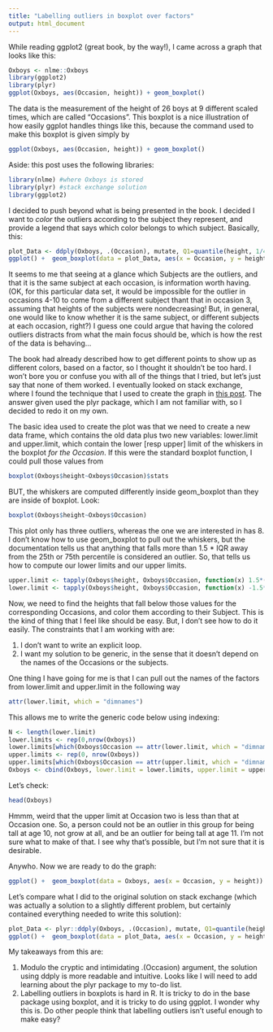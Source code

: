 ```yaml
---
title: "Labelling outliers in boxplot over factors"
output: html_document
---
```


While reading ggplot2 (great book, by the way!), I came across a graph that looks like this:
```r
Oxboys <- nlme::Oxboys
library(ggplot2)
library(plyr)
ggplot(Oxboys, aes(Occasion, height)) + geom_boxplot()
```

The data is the measurement of the height of 26 boys at 9 different scaled times, which are called "Occasions". This boxplot is a nice illustration of how easily ggplot handles things like this, because the command used to make this boxplot is given simply by

```r
ggplot(Oxboys, aes(Occasion, height)) + geom_boxplot()
```

Aside: this post uses the following libraries:
```r
library(nlme) #where Oxboys is stored
library(plyr) #stack exchange solution
library(ggplot2)
```


I decided to push beyond what is being presented in the book. I decided I want to *color* the outliers according to the subject they represent, and provide a legend that says which color belongs to which subject. Basically, this:

```r
plot_Data <- ddply(Oxboys, .(Occasion), mutate, Q1=quantile(height, 1/4), Q3=quantile(height, 3/4), IQR=Q3-Q1, upper.limit=Q3+1.5*IQR, lower.limit=Q1-1.5*IQR)
ggplot() +  geom_boxplot(data = plot_Data, aes(x = Occasion, y = height)) +  geom_point(data = plot_Data[plot_Data$height > plot_Data$upper.limit | plot_Data$height < plot_Data$lower.limit,], aes(x = Occasion,y = height, color = Subject))

```

It seems to me that seeing at a glance which Subjects are the outliers, and that it is the same subject at each occasion, is information worth having. (OK, for this particular data set, it would be impossible for the outlier in occasions 4-10 to come from a different subject thant that in occasion 3, assuming that heights of the subjects were nondecreasing! But, in general, one would like to know whether it is the same subject, or different subjects at each occasion, right?) I guess one could argue that having the colored outliers distracts from what the main focus should be, which is how the rest of the data is behaving...

The book had already described how to get different points to show up as different colors, based on a factor, so I thought it shouldn't be too hard. I won't bore you or confuse you with all of the things that I tried, but let's just say that none of them worked. I eventually looked on stack exchange, where I found the technique that I used to create the graph in [this post](http://stackoverflow.com/questions/15273148/coloring-boxplot-outlier-points-in-ggplot2). The answer given used the plyr package, which I am not familiar with, so I decided to redo it on my own. 

The basic idea used to create the plot was that we need to create a new data frame, which contains the old data plus two new variables: lower.limit and upper.limit, which contain the lower [resp upper] limit of the whiskers in the boxplot *for the Occasion*. If this were the standard boxplot function, I could pull those values from

```r
boxplot(Oxboys$height~Oxboys$Occasion)$stats
```

BUT, the whiskers are computed differently inside geom_boxplot than they are inside of boxplot. Look:

```r
boxplot(Oxboys$height~Oxboys$Occasion)
```

This plot only has three outliers, whereas the one we are interested in has 8. I don't know how to use geom_boxplot to pull out the whiskers, but the documentation tells us that anything that falls more than 1.5 * IQR away from the 25th or 75th percentile is considered an outlier. So, that tells us how to compute our lower limits and our upper limits. 

```r
upper.limit <- tapply(Oxboys$height, Oxboys$Occasion, function(x) 1.5*(quantile(x, .75) - quantile(x,.25)) + quantile(x,.75))
lower.limit <- tapply(Oxboys$height, Oxboys$Occasion, function(x) -1.5*(quantile(x, .75) - quantile(x,.25)) + quantile(x,.25))
```

Now, we need to find the heights that fall below those values for the corresponding Occasions, and color them according to their Subject. This is the kind of thing that I feel like should be easy. But, I don't see how to do it easily. The constraints that I am working with are:

1. I don't want to write an explicit loop.
2. I want my solution to be generic, in the sense that it doesn't depend on the names of the Occasions or the subjects.

One thing I have going for me is that I can pull out the names of the factors from lower.limit and upper.limit in the following way
```r
attr(lower.limit, which = "dimnames")
```

This allows me to write the generic code below using indexing:
```r
N <- length(lower.limit)
lower.limits <- rep(0,nrow(Oxboys))
lower.limits[which(Oxboys$Occasion == attr(lower.limit, which = "dimnames")[[1]][1:N])] <- lower.limit[1:N]
upper.limits <- rep(0, nrow(Oxboys))
upper.limits[which(Oxboys$Occasion == attr(upper.limit, which = "dimnames")[[1]][1:N])] <- upper.limit[1:N]
Oxboys <- cbind(Oxboys, lower.limit = lower.limits, upper.limit = upper.limits)
```

Let's check:
```r
head(Oxboys)
```

Hmmm, weird that the upper limit at Occasion two is less than that at Occasion one. So, a person could not be an outlier in this group for being tall at age 10, not grow at all, and be an outlier for being tall at age 11. I'm not sure what to make of that. I see why that's possible, but I'm not sure that it is desirable.

Anywho. Now we are ready to do the graph:

```r
ggplot() +  geom_boxplot(data = Oxboys, aes(x = Occasion, y = height)) +  geom_point(data = Oxboys[Oxboys$height > Oxboys$upper.limit | Oxboys$height < Oxboys$lower.limit,], aes(x = Occasion,y = height, color = Subject))
```

Let's compare what I did to the original solution on stack exchange (which was actually a solution to a slightly different problem, but certainly contained everything needed to write this solution):

```r
plot_Data <- plyr::ddply(Oxboys, .(Occasion), mutate, Q1=quantile(height, 1/4), Q3=quantile(height, 3/4), IQR=Q3-Q1, upper.limit=Q3+1.5*IQR, lower.limit=Q1-1.5*IQR)
ggplot() +  geom_boxplot(data = plot_Data, aes(x = Occasion, y = height)) +  geom_point(data = plot_Data[plot_Data$height > plot_Data$upper.limit | plot_Data$height < plot_Data$lower.limit,], aes(x = Occasion,y = height, color = Subject))
```

My takeaways from this are:

1. Modulo the cryptic and intimidating .(Occasion) argument, the solution using ddply is more readable and intuitive. Looks like I will need to add learning about the plyr package to my to-do list.
2. Labelling outliers in boxplots is hard in R. It is tricky to do in the base package using boxplot, and it is tricky to do using ggplot. I wonder why this is. Do other people think that labelling outliers isn't useful enough to make easy?